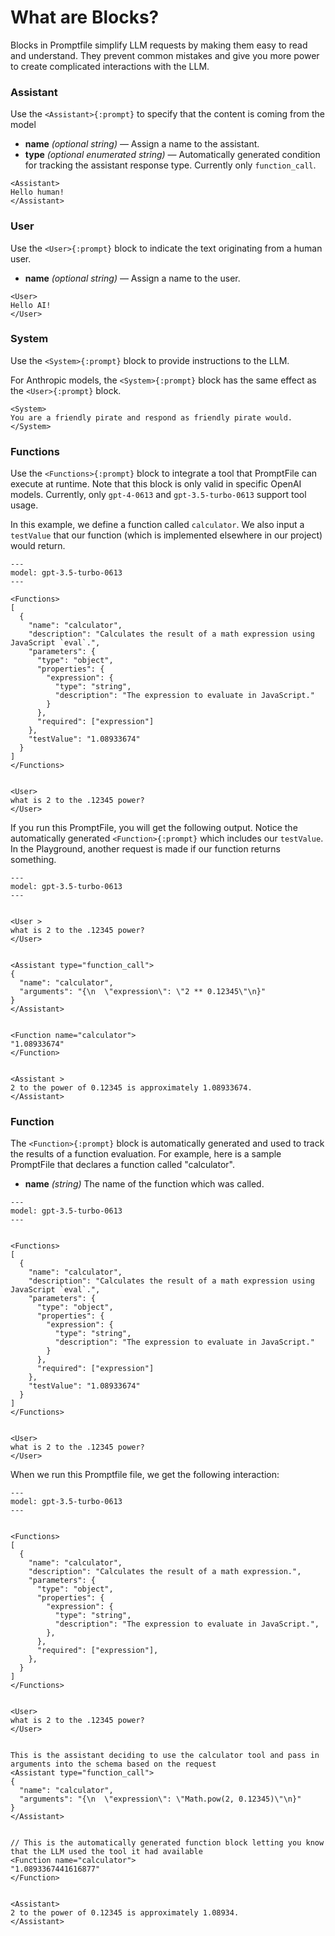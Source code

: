 
# What are Blocks?

Blocks in Promptfile simplify LLM requests by making them easy to read and understand. They prevent common mistakes and give you more power to create complicated interactions with the LLM.

### Assistant
Use the `<Assistant>{:prompt}` to specify that the content is coming from the model

 - **name** <i>(optional string) </i>— Assign a name to the assistant.
 - **type** <i>(optional enumerated string)</i> — Automatically generated condition for tracking the assistant response type. Currently only `function_call`.

```prompt copy filename="assistantBlock_example.prompt"
<Assistant>
Hello human!
</Assistant>
```


### User

Use the `<User>{:prompt}` block to indicate the text originating from a human user.

 - **name** <i>(optional string)  </i> — Assign a name to the user.

```prompt copy filename="user_example.prompt"
<User>
Hello AI!
</User>

```
### System

Use the `<System>{:prompt}` block to provide instructions to the LLM.

For Anthropic models, the `<System>{:prompt}` block has the same effect as the `<User>{:prompt}` block.


```prompt copy filename="system_example.prompt"
<System>
You are a friendly pirate and respond as friendly pirate would.
</System>
```


### Functions

Use the `<Functions>{:prompt}` block to integrate a tool that PromptFile can execute at runtime. Note that this block is only valid in specific OpenAI models. Currently, only `gpt-4-0613` and `gpt-3.5-turbo-0613` support tool usage.

In this example, we define a function called `calculator`. We also input a `testValue` that our function (which is implemented elsewhere in our project) would return.


```prompt copy filename="functions.prompt"
---
model: gpt-3.5-turbo-0613
---

<Functions>
[
  {
    "name": "calculator",
    "description": "Calculates the result of a math expression using JavaScript `eval`.",
    "parameters": {
      "type": "object",
      "properties": {
        "expression": {
          "type": "string",
          "description": "The expression to evaluate in JavaScript."
        }
      },
      "required": ["expression"]
    },
    "testValue": "1.08933674"
  }
]
</Functions>


<User>
what is 2 to the .12345 power?
</User>
```

If you run this PromptFile, you will get the following output. Notice the automatically generated `<Function>{:prompt}` which includes our `testValue`. In the Playground, another request is made if our function returns something.

```prompt
---
model: gpt-3.5-turbo-0613
---


<User >
what is 2 to the .12345 power?
</User>


<Assistant type="function_call">
{
  "name": "calculator",
  "arguments": "{\n  \"expression\": \"2 ** 0.12345\"\n}"
}
</Assistant>


<Function name="calculator">
"1.08933674"
</Function>


<Assistant >
2 to the power of 0.12345 is approximately 1.08933674.
</Assistant>
```

### Function

The `<Function>{:prompt}` block is automatically generated and used to track the results of a function evaluation. For example, here is a sample PromptFile that declares a function called "calculator".

 - **name** <i>(string)</i> The name of the function which was called.

```prompt copy filename="function_example.prompt"
---
model: gpt-3.5-turbo-0613
---


<Functions>
[
  {
    "name": "calculator",
    "description": "Calculates the result of a math expression using JavaScript `eval`.",
    "parameters": {
      "type": "object",
      "properties": {
        "expression": {
          "type": "string",
          "description": "The expression to evaluate in JavaScript."
        }
      },
      "required": ["expression"]
    },
    "testValue": "1.08933674"
  }
]
</Functions>


<User>
what is 2 to the .12345 power?
</User>
```


When we run this Promptfile file, we get the following interaction:

```prompt
---
model: gpt-3.5-turbo-0613
---


<Functions>
[
  {
    "name": "calculator",
    "description": "Calculates the result of a math expression.",
    "parameters": {
      "type": "object",
      "properties": {
        "expression": {
          "type": "string",
          "description": "The expression to evaluate in JavaScript.",
        },
      },
      "required": ["expression"],
    },
  }
]
</Functions>


<User>
what is 2 to the .12345 power?
</User>


This is the assistant deciding to use the calculator tool and pass in arguments into the schema based on the request
<Assistant type="function_call">
{
  "name": "calculator",
  "arguments": "{\n  \"expression\": \"Math.pow(2, 0.12345)\"\n}"
}
</Assistant>


// This is the automatically generated function block letting you know that the LLM used the tool it had available
<Function name="calculator">
"1.0893367441616877"
</Function>


<Assistant>
2 to the power of 0.12345 is approximately 1.08934.
</Assistant>
```